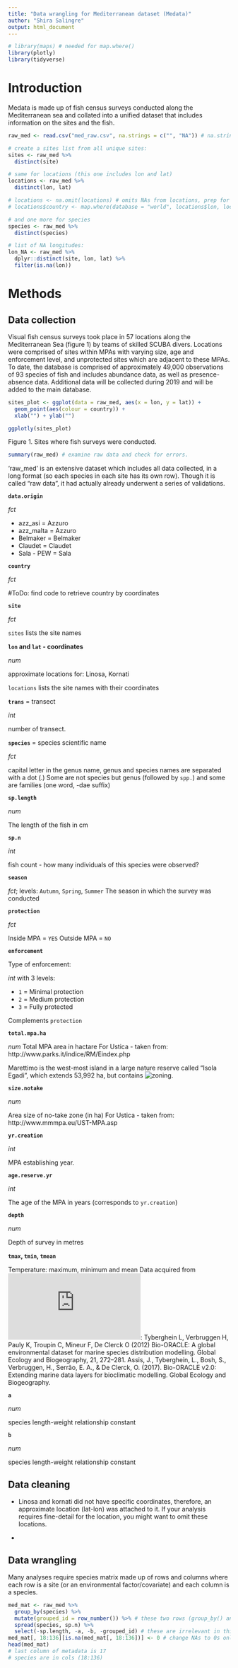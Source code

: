 ```yaml
---
title: "Data wrangling for Mediterranean dataset (Medata)"
author: "Shira Salingre"
output: html_document
---
```


```r
# library(maps) # needed for map.where()
library(plotly)
library(tidyverse)

```

# Introduction
Medata is made up of fish census surveys conducted along the Mediterranean sea and collated into a unified dataset that includes information on the sites and the fish.

```r
raw_med <- read.csv("med_raw.csv", na.strings = c("", "NA")) # na.string() is used to make sure all blanks and all NAs are counted as NA.

# create a sites list from all unique sites:
sites <- raw_med %>%
  distinct(site)

# same for locations (this one includes lon and lat)
locations <- raw_med %>%
  distinct(lon, lat)

# locations <- na.omit(locations) # omits NAs from locations, prep for next line of code:
# locations$country <- map.where(database = "world", locations$lon, locations$lat) # retrieves country for each point coordinate

# and one more for species
species <- raw_med %>% 
  distinct(species)

# list of NA longitudes:
lon_NA <- raw_med %>% 
  dplyr::distinct(site, lon, lat) %>% 
  filter(is.na(lon))

```


# Methods

## Data collection
Visual fish census surveys took place in 57 locations along the Mediterranean Sea (figure 1) by teams of skilled SCUBA divers. Locations were comprised of sites within MPAs with varying size, age and enforcement level, and unprotected sites which are adjacent to these MPAs. To date, the database is comprised of approximately 49,000 observations of 93 species of fish and includes abundance data, as well as presence-absence data. Additional data will be collected during 2019 and will be added to the main database.

```r
sites_plot <- ggplot(data = raw_med, aes(x = lon, y = lat)) +
  geom_point(aes(colour = country)) + 
  xlab("") + ylab("")

ggplotly(sites_plot)

```
Figure 1. Sites where fish surveys were conducted.


```r
summary(raw_med) # examine raw data and check for errors.

```

'raw_med' is an extensive dataset which includes all data collected, in a long format (so each species in each site has its own row). Though it is called "raw data", it had actually already underwent a series of validations.

**`data.origin`**

*fct*

* azz_asi = Azzuro
* azz_malta = Azzuro
* Belmaker = Belmaker
* Claudet = Claudet
* Sala - PEW = Sala

**`country`**

*fct*

#ToDo: find code to retrieve country by coordinates

**`site`**

*fct*

`sites` lists the site names

**`lon` and `lat` - coordinates**

*num*

approximate locations for: Linosa, Kornati

`locations` lists the site names with their coordinates

**`trans`** = transect

*int*

number of transect.

**`species`** = species scientific name

*fct*

capital letter in the genus name, genus and species names are separated with a dot (.)
Some are not species but genus (followed by `spp.`) and some are families (one word, -dae suffix)

**`sp.length`**

*num*

The length of the fish in cm

**`sp.n`**

*int*

fish count - how many individuals of this species were observed?

**`season`**

*fct*; levels: `Autumn`, `Spring`, `Summer`
The season in which the survey was conducted

**`protection`** 

*fct*

Inside MPA = `YES`
Outside MPA = `NO`

**`enforcement`**

Type of enforcement:

*int* with 3 levels:

* `1` = Minimal protection
* `2` = Medium protection
* `3` = Fully protected

Complements `protection`

**`total.mpa.ha`**

*num*
Total MPA area in hactare
For Ustica - taken from: http://www.parks.it/indice/RM/Eindex.php

Marettimo is the west-most island in a large nature reserve called "Isola Egadi", which extends 53,992 ha, but contains ![zoning](http://www.ampisoleegadi.it/?idx=1620).

**`size.notake`**

*num*

Area size of no-take zone (in ha)
For Ustica - taken from: http://www.mmmpa.eu/UST-MPA.asp

**`yr.creation`**

*int*

MPA establishing year.

**`age.reserve.yr`**

*int*

The age of the MPA in years (corresponds to `yr.creation`)

**`depth`**

*num*

Depth of survey in metres

**`tmax`, `tmin`, `tmean`**

Temperature: maximum, minimum and mean
Data acquired from ![Bio Oracle](http://www.bio-oracle.org/index.php):
Tyberghein L, Verbruggen H, Pauly K, Troupin C, Mineur F, De Clerck O (2012) Bio-ORACLE: A global environmental dataset for marine species distribution modelling. Global Ecology and Biogeography, 21, 272–281.
Assis, J., Tyberghein, L., Bosh, S., Verbruggen, H., Serrão, E. A., & De Clerck, O. (2017). Bio-ORACLE v2.0: Extending marine data layers for bioclimatic modelling. Global Ecology and Biogeography.

**`a`**

*num*

species length-weight relationship constant

**`b`**

*num*

species length-weight relationship constant

## Data cleaning

* Linosa and kornati did not have specific coordinates, therefore, an approximate location (lat-lon) was attached to it. If your analysis requires fine-detail for the location, you might want to omit these locations.

* 

## Data wrangling

Many analyses require species matrix made up of rows and columns where each row is a site (or an environmental factor/covariate) and each column is a species.

```r

med_mat <- raw_med %>% 
  group_by(species) %>% 
  mutate(grouped_id = row_number()) %>% # these two rows (group_by() and mutate()) are a workaround an error dplyr throws when there are multiple keys, i.e. the species, which is the column we'd like to spread, is not unique)
  spread(species, sp.n) %>% 
  select(-sp.length, -a, -b, -grouped_id) # these are irrelevant in this case but make sure to consider if you do need these variables
med_mat[, 18:136][is.na(med_mat[, 18:136])] <- 0 # change NAs to 0s only for species
head(med_mat)
# last column of metadata is 17
# species are in cols (18:136)

```


